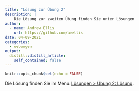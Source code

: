 ```yaml
---
title: "Lösung zur Übung 2"
description: |
    Die Lösung zur zweiten Übung finden Sie unter Lösungen
author:
  - name: Andrew Ellis
    url: https://github.com/awellis
date: 04-09-2021
categories:
  - uebungen
output:
  distill::distill_article:
    self_contained: false
---
```



```r
knitr::opts_chunk$set(echo = FALSE)
```
Die Lösung finden Sie im Menu: [Lösungen > Übung 2: Lösung](https://kogpsy.github.io/neuroscicomplab/solution-2.html). 

